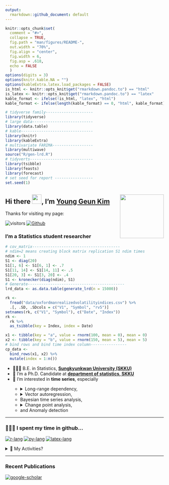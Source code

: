 ```yaml
---
output: 
  rmarkdown::github_document: default
---
```


```r
knitr::opts_chunk$set(
  comment = "#>",
  collapse = TRUE,
  fig.path = "man/figures/README-",
  out.width = "70%",
  fig.align = "center",
  fig.width = 6,
  fig.asp = .618,
  echo = FALSE
  )
options(digits = 3)
options(knitr.kable.NA = "")
options(kableExtra.latex.load_packages = FALSE)
is_html <- knitr::opts_knit$get("rmarkdown.pandoc.to") == "html"
is_latex <- knitr::opts_knit$get("rmarkdown.pandoc.to") == "latex"
kable_format <- ifelse(!is_html, "latex", "html")
kable_format <- ifelse(length(kable_format) == 0, "html", kable_format) # for excecutable
```

```r
# tidyverse family---------------------
library(tidyverse)
# large data---------------------------
library(data.table)
# kable--------------------------------
library(knitr)
library(kableExtra)
# multivariate FARIMA------------------
library(multiwave)
source("R/gen-lrd.R")
# tidyverts----------------------------
library(tsibble)
library(feasts)
library(forecast)
# set seed for report -----------------
set.seed(1)
```

## Hi there <img src="man/images/hello.gif" width="30px">, I'm [Young Geun Kim](https://ygeunkim.github.io) <a href='https://ygeunkim.github.io'><img src='man/images/ygeunlogo.png' align="right" height="139" /></a>

Thanks for visiting my page:

<!-- badges: start -->
![visitors](https://visitor-badge.laobi.icu/badge?page_id=ygeunkim.ygeunkim)
[![Github](https://img.shields.io/github/followers/ygeunkim?label=Follow&style=social)](https://github.com/ygeunkim)
<!-- badges: end -->

### I'm a Statistics student researcher

```r
# cov_matrix---------------------------------------
# ndim=2 means creating block matrix replication S1 ndim times
ndim <- 1
S1 <- diag(20)
S1[1, 6] <- S1[6, 1] <- .7
S1[11, 14] <- S1[14, 11] <- .5
S1[20, 3] <- S1[3, 20] <- .4
S1 <- kronecker(diag(ndim), S1)
# Generate-------------------------------------------
lrd_data <- as.data.table(generate_lrd(n = 15000))
```

```r
rk <- 
  fread("data/oxfordmanrealizedvolatilityindices.csv") %>% 
  .[, .SD, .SDcols = c("V1", "Symbol", "rv5")]
setnames(rk, c("V1", "Symbol"), c("Date", "Index"))
rk <- 
  rk %>% 
  as_tsibble(key = Index, index = Date)
```

```r
x1 <- tibble(key = "a", value = rnorm(100, mean = 0), mean = 0)
x2 <- tibble(key = "b", value = rnorm(150, mean = 5), mean = 5)
# bind rows and bind time index column----------------
cp_data <- 
  bind_rows(x1, x2) %>% 
  mutate(index = 1:n())
```

<ul>
  <li>🧑🏼‍🎓 B.E. in Statistics, <a href="https://www.skku.edu/eng/"><strong>Sungkyunkwan University (SKKU)</strong></a></li>
  <li>🔭 I’m a Ph.D. Candidate at <a href="https://stat.skku.edu/stat/index.do"><strong>department of statistics, SKKU</strong></a></li>
  <li>🤔 I’m interested in <strong>time series</strong>, especially</li>
    <ul>
      <li>
        <details>
          <summary>Long-range dependency,</summary>
```r
lrd_data %>% 
  mutate(id = 1:n()) %>% 
  pivot_longer(-id, names_to = "name", values_to = "value") %>% 
  ggplot(aes(x = id)) +
  geom_path(aes(y = value, colour = name), alpha = .5, show.legend = FALSE) +
  theme_minimal() +
  labs(
    x = element_blank(),
    y = element_blank(),
    title = "Generated LRD Time Series"
  )
```
        </details>
      </li>
      <li>
        <details>
          <summary>Vector autoregression,</summary>
```r
rk %>% 
  filter_index("2015" ~ "2019") %>% 
  autoplot(rv5, alpha = .6) +
  theme_minimal() +
  theme(
    legend.position = "bottom"
  ) +
  scale_color_viridis_d(option = "A") +
  labs(
    x = element_blank(),
    y = "5-min Realized Variance",
    title = "Realized Volatility of Financial Assets (data from Oxford-Man)",
  )
```
        <ul><li>Modeling and forecasting</li></ul>
        <ul><li>High dimensional time series</li></ul>
        </details>
      </li>
      <li>Bayesian time series analysis,</li>
      <li>
        <details>
          <summary>Change point analysis,</summary>
```r
cp_data %>% 
  group_by(key) %>% 
  mutate(xintercept = ifelse(key != "b", max(index), NA)) %>% 
  ggplot(aes(x = index)) +
  geom_vline(aes(xintercept = xintercept), col = "red", alpha = .5, na.rm = TRUE) +
  geom_path(aes(y = value)) +
  geom_path(aes(y = mean, colour = key)) +
  theme_minimal() +
  theme(legend.position = "none", axis.title = element_blank())
```
          </summary>
        </details>
      </li>
      <li>and Anomaly detection</li>
    </ul>
</ul>

---

### 🧑🏼‍💻 I spent my time in github...

[![r-lang](https://img.shields.io/badge/Code-R-informational?style=flat&logo=r&logoColor=white&color=276DC3)](https://github.com/topics/r)
[![py-lang](https://img.shields.io/badge/Code-Python-informational?style=flat&logo=python&logoColor=white&color=yellow)](https://github.com/topics/python)
[![latex-lang](https://img.shields.io/badge/Write-LaTex-informational?style=flat&logo=latex&logoColor=white&color=008080)](https://github.com/topics/latex)

<details>
  <summary>💯 My Activities?</summary>
    <br/>
      <a href="https://github.com/anuraghazra/github-readme-stats"><img alt="ygeunkim's github stats" src="https://github-readme-stats.vercel.app/api?username=ygeunkim&count_private=true&show_icons=true&hide_border=true&theme=solarized-dark" height="192px"/></a>
      <a href="https://github.com/anuraghazra/github-readme-stats"><img alt="Languages in my repos" src="https://github-readme-stats.vercel.app/api/top-langs/?username=ygeunkim&exclude_repo=ygeunkim.github.io,young-comment,ygeunkim,ygeunkim-blogdown&hide_border=true&langs_count=10&theme=darcula&layout=compact&custom_title=Languages in my repos" height="192px"/></a>
    <br/>
</details>

---

### Recent Publications

[![google-scholar](https://img.shields.io/badge/Google%20Scholar-Click-success?logo=google%20scholar&logoColor=4285F4&style=social)](https://scholar.google.com/citations?user=q-NdjAoAAAAJ&hl=en&authuser=3)

<!-- BLOG-POST-LIST:START -->
<!-- BLOG-POST-LIST:END -->


